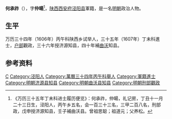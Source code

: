 '''何承祚'''（{{bd|？||？||}}），字'''仲暘'''<ref>《万历三十五年丁未科进士履历便览》：何承祚，仲暘，礼记房，丁丑十一月二十三日生，泾阳人，丙午乡五名，会一百三十三名，三甲二百八名，刑部政，戊申授济源知县，壬子補曲沃县。曾祖思聪；祖道元；父养松。</ref>，[[陕西|陕西]][[西安府|西安府]][[泾阳县|泾阳县]]軍籍，是一名[[明朝|明朝]]政治人物。

== 生平 ==
万历三十四年（1606年）丙午科陕西乡试举人，三十五年（1607年）丁未科進士，[[户部|户部]]觀政，三十六年授济源知县，四十年補[[曲沃|曲沃]]知县。

==参考资料==
{{reflist}}

{{萬曆三十五年丁未科殿試金榜}}

{{Authority control}}

{{DEFAULTSORT:}}
[[Category:何姓|C]]
[[Category:泾阳人|Category:泾阳人]]
[[Category:萬曆三十四年丙午科舉人|Category:萬曆三十四年丙午科舉人]]
[[Category:軍籍進士|Category:軍籍進士]]
[[Category:明朝济源县知县|Category:明朝济源县知县]]
[[Category:明朝曲沃县知县|Category:明朝曲沃县知县]]
[[Category:明朝刑部觀政|Category:明朝刑部觀政]]


{{明朝人物小作品}}